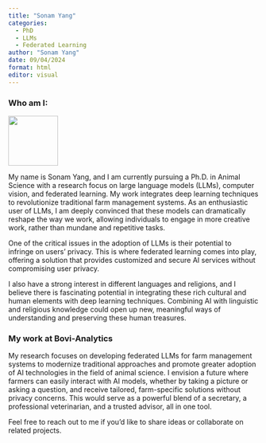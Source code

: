 ```yaml
---
title: "Sonam Yang"
categories:
  - PhD
  - LLMs
  - Federated Learning
author: "Sonam Yang"
date: 09/04/2024
format: html
editor: visual
---
```


### Who am I:

![](/files/img/headshots/SonamYang.png){fig-align="right" width="100"}

My name is Sonam Yang, and I am currently pursuing a Ph.D. in Animal Science with a research focus on large language models (LLMs), computer vision, and federated learning. My work integrates deep learning techniques to revolutionize traditional farm management systems. As an enthusiastic user of LLMs, I am deeply convinced that these models can dramatically reshape the way we work, allowing individuals to engage in more creative work, rather than mundane and repetitive tasks.

One of the critical issues in the adoption of LLMs is their potential to infringe on users' privacy. This is where federated learning comes into play, offering a solution that provides customized and secure AI services without compromising user privacy.

I also have a strong interest in different languages and religions, and I believe there is fascinating potential in integrating these rich cultural and human elements with deep learning techniques. Combining AI with linguistic and religious knowledge could open up new, meaningful ways of understanding and preserving these human treasures.

### My work at Bovi-Analytics

My research focuses on developing federated LLMs for farm management systems to modernize traditional approaches and promote greater adoption of AI technologies in the field of animal science. I envision a future where farmers can easily interact with AI models, whether by taking a picture or asking a question, and receive tailored, farm-specific solutions without privacy concerns. This would serve as a powerful blend of a secretary, a professional veterinarian, and a trusted advisor, all in one tool.

Feel free to reach out to me if you'd like to share ideas or collaborate on related projects.
